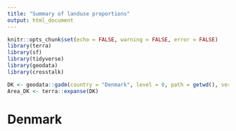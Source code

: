 ```yaml
---
title: "Summary of landuse proportions"
output: html_document
---
```


```r
knitr::opts_chunk$set(echo = FALSE, warning = FALSE, error = FALSE)
library(terra)
library(sf)
library(tidyverse)
library(geodata)
library(crosstalk)

```

```r
DK <- geodata::gadm(country = "Denmark", level = 0, path = getwd(), version = "4.0")
Area_DK <- terra::expanse(DK)
```

# Denmark
